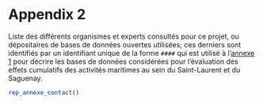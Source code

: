 # Appendix 2 {.unnumbered #annexe2}

Liste des différents organismes et experts consultés pour ce projet, ou dépositaires de bases de données ouvertes utilisées; ces derniers sont identifiés par un identifiant unique de la forme `####` qui est utilisé à l'[annexe 1](#annexe1) pour décrire les bases de données considérées pour l'évaluation des effets cumulatifs des activités maritimes au sein du Saint-Laurent et du Saguenay.

```r
rep_annexe_contact()
```

